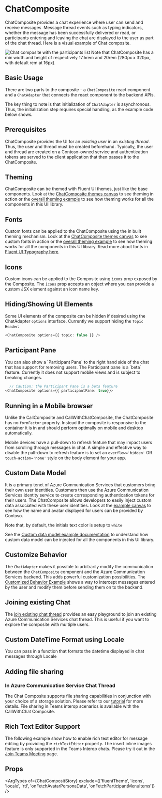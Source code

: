 

<Meta of={ChatCompositStory} />

# ChatComposite

ChatComposite provides a chat experience where user can send and receive messages. Message thread events such as
typing indicators, whether the message has been successfully delivered or read, or participants entering and
leaving the chat are displayed to the user as part of the chat thread. Here is a visual example of Chat
composite.

<Stack style={overviewPageImagesStackStyle}>
  <Stack.Item align="center">
    <img
      style={{ width: '100%' }}
      src="images/chatComposite_NoParticipantsList.png"
      alt="Chat composite with the participants list"
    />
  </Stack.Item>
</Stack>
Note that ChatComposite has a min width and height of respectively 17.5rem and 20rem (280px x 320px, with default rem at
16px).

## Basic Usage

There are two parts to the composite - a `ChatComposite` react component and a `ChatAdapter` that connects the
react component to the backend APIs.

The key thing to note is that initialization of `ChatAdapter` is asynchronous. Thus, the initialization step
requires special handling, as the example code below shows.

<Source code={containerText} />

## Prerequisites

ChatComposite provides the UI for an _existing user_ in an _existing thread_. Thus, the user and thread must be
created beforehand. Typically, the user and thread are created on a Contoso-owned service and authentication
tokens are served to the client application that then passes it to the ChatComposite.

## Theming

ChatComposite can be themed with Fluent UI themes, just like the base components. Look at the [ChatComposite
themes canvas](./?path=/story/composites-chatcomposite-theme-example--theme-example) to see theming in action or the
[overall theming example](./?path=/docs/concepts-theming--docs) to see how theming works for all the components in
this UI library.

## Fonts

Custom fonts can be applied to the ChatComposite using the in built theming mechanism. Look at the
[ChatComposite themes canvas](./?path=/story/composites-chatcomposite-theme-example--theme-example) to see custom fonts
in action or the [overall theming example](./?path=/docs/concepts-theming--docs) to see how theming works for all the
components in this UI library. Read more about fonts in [Fluent UI Typography
here](https://developer.microsoft.com/fluentui#/styles/web/typography).

## Icons

Custom icons can be applied to the Composite using `icons` prop exposed by the Composite. The `icons` prop
accepts an object where you can provide a custom JSX element against an icon name key.

## Hiding/Showing UI Elements

Some UI elements of the composite can be hidden if desired using the ChatAdapter `options` interface. Currently
we support hiding the `Topic Header`:

```ts
<ChatComposite options={{ topic: false }} />
```

## Participant Pane

<SingleLineBetaBanner />
You can also show a `Participant Pane` to the right hand side of the chat that has support for removing users. The
Participant pane is a `beta` feature. Currently it does not support mobile views and is subject to breaking changes.

```ts
  // Caution: the Participant Pane is a beta feature
<ChatComposite options={{ participantPane: true}}>
```

## Running in a Mobile browser

Unlike the CallComposite and CallWithChatComposite, the ChatComposite has no `formFactor` property. Instead the
composite is responsive to the container it is in and should perform optimally on mobile and desktop
automatically.

Mobile devices have a pull-down to refresh feature that may impact users from scrolling through messages in
chat. A simple and effective way to disable the pull-down to refresh feature is to set an `overflow='hidden'` OR
`touch-action='none'` style on the body element for your app.

## Custom Data Model

It is a primary tenet of Azure Communication Services that customers bring their own user identities.
Customers then use the Azure Communication Services identity service to create corresponding authentication
tokens for their users. The ChatComposite allows developers to easily inject custom data associated with these
user identities. Look at the [example
canvas](./?path=/story/composites-chatcomposite-custom-data-model-example--custom-data-model-example) to see how the name
and avatar displayed for users can be provided by Contoso.

Note that, by default, the initials text color is setup to `white`

<Source code={customDataModelExampleContainerText} />

See the [Custom data model example documentation](./?path=/docs/concepts-custom-user-data-model--docs) to understand how
custom data model can be injected for all the components in this UI library.

## Customize Behavior

The `ChatAdapter` makes it possible to arbitrarily modify the communication between the `ChatComposite`
component and the Azure Communication Services backend. This adds powerful customization possibilities. The
[Customized Behavior Example](./?path=/story/composites-chatcomposite-custom-behavior-example--custom-behavior-example)
shows a way to intercept messages entered by the user and modify them before sending them on to the backend.

<Source code={customBehaviorExampleText} />

## Joining existing Chat

The [join existing chat thread](./?path=/story/composites-chatcomposite-join-existing-chat-thread--join-existing-chat-thread)
provides an easy playground to join an existing Azure Communication Services chat thread. This is useful if you
want to explore the composite with multiple users.

## Custom DateTime Format using Locale

<SingleLineBetaBanner />

You can pass in a function that formats the datetime displayed in chat messages through Locale

<Source code={customDateTimeFormatExampleText} />

## Adding file sharing

### In Azure Communication Service Chat Thread

<SingleLineBetaBanner />

The Chat Composite supports file sharing capabilities in conjunction with your choice of a storage solution.
Please refer to our
[tutorial](https://docs.microsoft.com/azure/communication-services/tutorials/file-sharing-tutorial) for more
details. File sharing in Teams interop scenarios is available with the CallWithChat Composite.

## Rich Text Editor Support

<SingleLineBetaBanner />

The following example show how to enable rich text editor for message editing by providing the `richTextEditor` property.
The insert inline images feature is only supported in the Teams Interop chats. Please try it out in the [Join Teams Meeting](./?path=/story/composites-callwithchatcomposite-join-teams-meeting--join-teams-meeting) page.

<Source code={richTextEditorExampleText} />

## Props

<ArgTypes
  of={ChatCompositStory}
  exclude={['fluentTheme', 'icons', 'locale', 'rtl', 'onFetchAvatarPersonaData', 'onFetchParticipantMenuItems']}
/>
